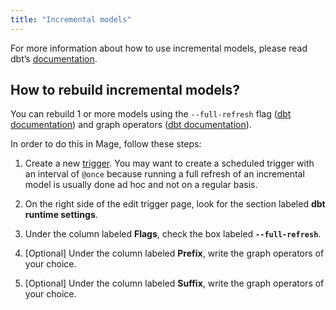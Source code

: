 ```yaml
---
title: "Incremental models"
---
```


For more information about how to use incremental models, please read dbt’s
[documentation](https://docs.getdbt.com/docs/build/incremental-models).

## How to rebuild incremental models?

You can rebuild 1 or more models using the `--full-refresh` flag
([dbt documentation](https://docs.getdbt.com/docs/build/incremental-models#how-do-i-rebuild-an-incremental-model))
and graph operators ([dbt documentation](https://docs.getdbt.com/reference/node-selection/graph-operators)).

In order to do this in Mage, follow these steps:

1. Create a new [trigger](/guides/triggering-pipelines).
    <Note>
        You may want to create a scheduled trigger with an interval of `@once` because
        running a full refresh of an incremental model is usually done ad hoc and not
        on a regular basis.
    </Note>

1. On the right side of the edit trigger page,
    look for the section labeled <b>dbt runtime settings</b>.

1. Under the column labeled <b>Flags</b>, check the box labeled <b>`--full-refresh`</b>.

1. [Optional] Under the column labeled <b>Prefix</b>, write the graph operators of your choice.

1. [Optional] Under the column labeled <b>Suffix</b>, write the graph operators of your choice.
